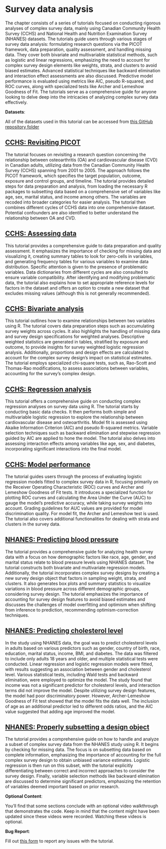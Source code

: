 # Survey data analysis {#lab04}

The chapter consists of a series of tutorials focused on conducting rigorous analyses of complex survey data, mainly using Canadian Community Health Survey (CCHS) and National Health and Nutrition Examination Survey (NHANES) datasets. The tutorials guide users through various stages of survey data analysis: formulating research questions via the PICOT framework, data preparation, quality assessment, and handling missing data. They cover both bivariate and multivariable statistical methods, such as logistic and linear regressions, emphasizing the need to account for complex survey design elements like weights, strata, and clusters to avoid biased estimates. Advanced statistical techniques like backward elimination and interaction effect assessments are also discussed. Predictive model performance is evaluated using metrics like AIC, pseudo R-squared, and ROC curves, along with specialized tests like Archer and Lemeshow Goodness of Fit. The tutorials serve as a comprehensive guide for anyone looking to delve deep into the intricacies of analyzing complex survey data effectively.

::: callout-important
**Datasets**:

All of the datasets used in this tutorial can be accessed from [this GitHub repository folder](https://github.com/ehsanx/EpiMethods/tree/main/Data/surveydata)
:::

## [CCHS: Revisiting PICOT](surveydata1.html) 

The tutorial focuses on revisiting a research question concerning the relationship between osteoarthritis (OA) and cardiovascular disease (CVD) in Canadian adults, utilizing data from the Canadian Community Health Survey (CCHS) spanning from 2001 to 2005. The approach follows the PICOT framework, which specifies the target population, outcome, exposure and control groups, and timeline. The tutorial provides detailed steps for data preparation and analysis, from loading the necessary R packages to subsetting data based on a comprehensive set of variables like age, sex, marital status, and income among others. The variables are recoded into broader categories for easier analysis. The tutorial then combines different cycles of CCHS data into one comprehensive dataset. Potential confounders are also identified to better understand the relationship between OA and CVD. 

## [CCHS: Assessing data](surveydata2.html)

This tutorial provides a comprehensive guide to data preparation and quality assessment. It emphasizes the importance of checking for missing data and visualizing it, creating summary tables to look for zero-cells in variables, and generating frequency tables for various variables to examine data distribution. Specific attention is given to the presence of problematic variables. Data dictionaries from different cycles are also consulted to ensure variable compatibility. After identifying and modifying problematic data, the tutorial also explains how to set appropriate reference levels for factors in the dataset and offers an option to create a new dataset that excludes missing values (although this is not generally recommended). 

## [CCHS: Bivariate analysis](surveydata3.html)

This tutorial outlines how to examine relationships between two variables using R. The tutorial covers data preparation steps such as accumulating survey weights across cycles. It also highlights the handling of missing data and survey design specifications for weighted analyses. Descriptive weighted statistics are generated in tables, stratified by exposure and outcome, to provide insights for survey weighted logistic regression analysis. Additionally, proportions and design effects are calculated to account for the complex survey design's impact on statistical estimates. The tutorial employs specialized chi-square tests, such as, Rao-Scott and Thomas-Rao modifications, to assess associations between variables, accounting for the survey's complex design. 

## [CCHS: Regression analysis](surveydata4.html)

This tutorial offers a comprehensive guide on conducting complex regression analyses on survey data using R. The tutorial starts by conducting basic data checks. It then performs both simple and multivariable logistic regression to explore the relationship between cardiovascular disease and osteoarthritis. Model fit is assessed using Akaike Information Criterion (AIC) and pseudo R-squared metrics. Variable selection techniques such as backward elimination and stepwise regression guided by AIC are applied to hone the model. The tutorial also delves into assessing interaction effects among variables like age, sex, and diabetes, incorporating significant interactions into the final model. 

## [CCHS: Model performance](surveydata5.html)

The tutorial guides users through the process of evaluating logistic regression models fitted to complex survey data in R, focusing primarily on the Receiver Operating Characteristic (ROC) curves and Archer and Lemeshow Goodness of Fit tests. It introduces a specialized function for plotting ROC curves and calculating the Area Under the Curve (AUC) to gauge the model's predictive accuracy, while taking survey weights into account. Grading guidelines for AUC values are provided for model discrimination quality. For model fit, the Archer and Lemeshow test is used. The tutorial also covers additional functionalities for dealing with strata and clusters in the survey data.

## [NHANES: Predicting blood pressure](surveydata6.html)

The tutorial provides a comprehensive guide for analyzing health survey data with a focus on how demographic factors like race, age, gender, and marital status relate to blood pressure levels using NHANES dataset. The tutorial constructs both bivariate and multivariate regression models. Additionally, the tutorial incorporates complex survey designs by creating a new survey design object that factors in sampling weight, strata, and clusters. It also generates box plots and summary statistics to visualize variations in blood pressure across different demographic groups, considering survey design. The tutorial emphasizes the importance of accounting for survey design features to avoid biased estimates and discusses the challenges of model overfitting and optimism when shifting from inference to prediction, recommending optimism-correction techniques.

## [NHANES: Predicting cholesterol level](surveydata7.html)

In the study using NHANES data, the goal was to predict cholesterol levels in adults based on various predictors such as gender, country of birth, race, education, marital status, income, BMI, and diabetes. The data was filtered to include only adults 18 years and older, and multiple statistical tests were conducted. Linear regression and logistic regression models were fitted, with results suggesting an association between gender and cholesterol level. Various statistical tests, including Wald tests and backward elimination, were employed to optimize the model. The study found that income was not a significant predictor for cholesterol levels, and interaction terms did not improve the model. Despite utilizing survey design features, the model had poor discriminatory power. However, Archer-Lemeshow Goodness of Fit test showed that the model fits the data well. The inclusion of age as an additional predictor led to different odds ratios, and the AIC value suggested that adding age improved the model.

## [NHANES: Properly subsetting a design object](surveydata8.html)

The tutorial provides a comprehensive guide on how to handle and analyze a subset of complex survey data from the NHANES study using R. It begins by checking for missing data. The focus is on subsetting data based on complete information, emphasizing the importance of accounting for the full complex survey design to obtain unbiased variance estimates. Logistic regression is then run on this subset, with the tutorial explicitly differentiating between correct and incorrect approaches to consider the survey design. Finally, variable selection methods like backward elimination are discussed to determine significant predictors, emphasizing the retention of variables deemed important based on prior research.


::: callout-tip
**Optional Content**:

You'll find that some sections conclude with an optional video walkthrough that demonstrates the code. Keep in mind that the content might have been updated since these videos were recorded. Watching these videos is optional.
:::

::: callout-warning
**Bug Report**:

Fill out [this form](https://forms.gle/YSwuiebtb1E9wjHu9) to report any issues with the tutorial.
:::
